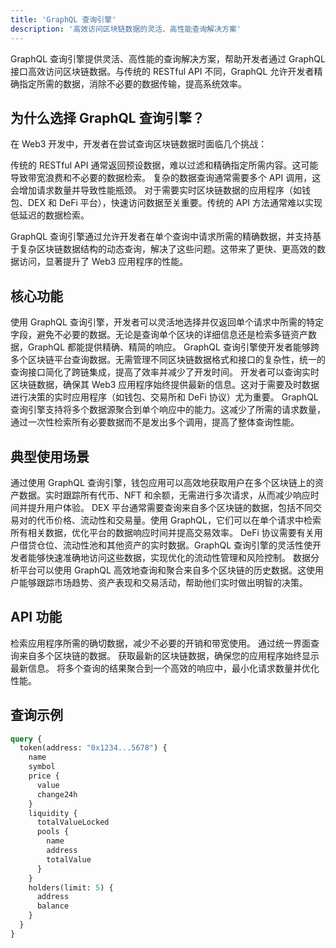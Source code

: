 ```yaml
---
title: 'GraphQL 查询引擎'
description: '高效访问区块链数据的灵活、高性能查询解决方案'
---
```


<Info>
GraphQL 查询引擎提供灵活、高性能的查询解决方案，帮助开发者通过 GraphQL 接口高效访问区块链数据。与传统的 RESTful API 不同，GraphQL 允许开发者精确指定所需的数据，消除不必要的数据传输，提高系统效率。
</Info>

## 为什么选择 GraphQL 查询引擎？

在 Web3 开发中，开发者在尝试查询区块链数据时面临几个挑战：

<CardGroup cols={3}>
  <Card title="查询灵活性有限" icon="filter">
    传统的 RESTful API 通常返回预设数据，难以过滤和精确指定所需内容。这可能导致带宽浪费和不必要的数据检索。
  </Card>
  
  <Card title="多请求问题" icon="repeat">
    复杂的数据查询通常需要多个 API 调用，这会增加请求数量并导致性能瓶颈。
  </Card>
  
  <Card title="数据访问效率低下" icon="clock">
    对于需要实时区块链数据的应用程序（如钱包、DEX 和 DeFi 平台），快速访问数据至关重要。传统的 API 方法通常难以实现低延迟的数据检索。
  </Card>
</CardGroup>

GraphQL 查询引擎通过允许开发者在单个查询中请求所需的精确数据，并支持基于复杂区块链数据结构的动态查询，解决了这些问题。这带来了更快、更高效的数据访问，显著提升了 Web3 应用程序的性能。

## 核心功能

<CardGroup cols={2}>
  <Card title="灵活的查询能力" icon="magnifying-glass-chart" color="#4D9CFF">
    使用 GraphQL 查询引擎，开发者可以灵活地选择并仅返回单个请求中所需的特定字段，避免不必要的数据。无论是查询单个区块的详细信息还是检索多链资产数据，GraphQL 都能提供精确、精简的响应。
  </Card>
  
  <Card title="跨链支持" icon="link-slash" color="#16A34A">
    GraphQL 查询引擎使开发者能够跨多个区块链平台查询数据。无需管理不同区块链数据格式和接口的复杂性，统一的查询接口简化了跨链集成，提高了效率并减少了开发时间。
  </Card>
  
  <Card title="实时数据访问" icon="bolt" color="#FB6514">
    开发者可以查询实时区块链数据，确保其 Web3 应用程序始终提供最新的信息。这对于需要及时数据进行决策的实时应用程序（如钱包、交易所和 DeFi 协议）尤为重要。
  </Card>
  
  <Card title="数据聚合" icon="database" color="#9333EA">
    GraphQL 查询引擎支持将多个数据源聚合到单个响应中的能力。这减少了所需的请求数量，通过一次性检索所有必要数据而不是发出多个调用，提高了整体查询性能。
  </Card>
</CardGroup>

## 典型使用场景

<AccordionGroup>
  <Accordion title="钱包应用" icon="wallet">
    通过使用 GraphQL 查询引擎，钱包应用可以高效地获取用户在多个区块链上的资产数据。实时跟踪所有代币、NFT 和余额，无需进行多次请求，从而减少响应时间并提升用户体验。
  </Accordion>

  <Accordion title="去中心化交易所 (DEX)" icon="arrow-right-arrow-left">
    DEX 平台通常需要查询来自多个区块链的数据，包括不同交易对的代币价格、流动性和交易量。使用 GraphQL，它们可以在单个请求中检索所有相关数据，优化平台的数据响应时间并提高交易效率。
  </Accordion>

  <Accordion title="DeFi 协议" icon="coins">
    DeFi 协议需要有关用户借贷仓位、流动性池和其他资产的实时数据。GraphQL 查询引擎的灵活性使开发者能够快速准确地访问这些数据，实现优化的流动性管理和风险控制。
  </Accordion>

  <Accordion title="数据分析平台" icon="chart-mixed">
    数据分析平台可以使用 GraphQL 高效地查询和聚合来自多个区块链的历史数据。这使用户能够跟踪市场趋势、资产表现和交易活动，帮助他们实时做出明智的决策。
  </Accordion>
</AccordionGroup>

## API 功能

<CardGroup cols={2}>
  <Card title="精确的数据查询" icon="crosshairs">
    检索应用程序所需的确切数据，减少不必要的开销和带宽使用。
  </Card>
  
  <Card title="跨区块链查询" icon="globe">
    通过统一界面查询来自多个区块链的数据。
  </Card>
  
  <Card title="实时数据访问" icon="satellite-dish">
    获取最新的区块链数据，确保您的应用程序始终显示最新信息。
  </Card>
  
  <Card title="高效数据聚合" icon="layer-group">
    将多个查询的结果聚合到一个高效的响应中，最小化请求数量并优化性能。
  </Card>
</CardGroup>

## 查询示例

```graphql
query {
  token(address: "0x1234...5678") {
    name
    symbol
    price {
      value
      change24h
    }
    liquidity {
      totalValueLocked
      pools {
        name
        address
        totalValue
      }
    }
    holders(limit: 5) {
      address
      balance
    }
  }
}
``` 